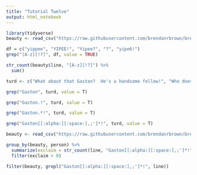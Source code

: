 ```yaml
---
title: "Tutorial Twelve"
output: html_notebook
---
```


```r
library(tidyverse)
beauty <- read_csv("https://raw.githubusercontent.com/brendanrbrown/brendanrbrown.github.io/master/beauty.csv")
```

```r
df = c("yippee", "YIPEE!", "Yipee?", "?", "yipe6!")
grep("[A-z][!?]", df, value = TRUE)
```

```r
str_count(beauty$line, "[A-z][!?]") %>%
  sum()
```

```r
turd <- c("What about that Gaston?  He's a handsome fellow!", "Who does she think she is?", "That girl has tangled with the wrong man.",  "No one says 'no' to Gaston!", "Gaston, you've got to pull yourself together!")
```

```r
grep("Gaston", turd, value = T)
```

```r
grep("Gaston.!", turd, value = T)
```

```r
grep("Gaston.*!", turd, value = T)
```

```r
grep("Gaston[[:alpha:][:space:],;']*!", turd, value = T)
```

```r
beauty <- read_csv("https://raw.githubusercontent.com/brendanrbrown/brendanrbrown.github.io/master/beauty.csv")
```

```r
group_by(beauty, person) %>%
  summarize(exclaim = str_count(line, "Gaston[[:alpha:][:space:],;']*!") %>% sum) %>%
  filter(exclaim > 0)
```

```r
filter(beauty, grepl("Gaston[[:alpha:][:space:],;']*!", line))
```


